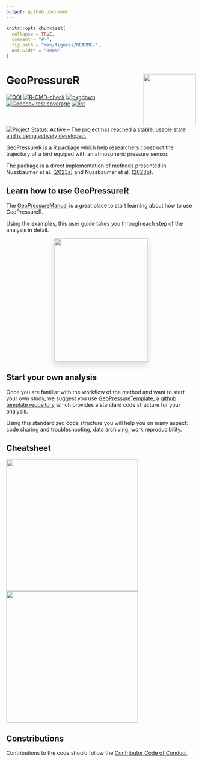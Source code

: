 ```yaml
---
output: github_document
---
```


<!-- README.md is generated from README.Rmd. Please edit that file -->

```r
knitr::opts_chunk$set(
  collapse = TRUE,
  comment = "#>",
  fig.path = "man/figures/README-",
  out.width = "100%"
)
```

# GeoPressureR <img src="man/figures/logo.png" align="right" height="139"/>

<!-- badges: start -->
[![DOI](https://zenodo.org/badge/DOI/10.5281/zenodo.7754457.svg)](https://doi.org/10.5281/zenodo.7754457)
[![R-CMD-check](https://github.com/Rafnuss/GeoPressureR/workflows/R-CMD-check/badge.svg)](https://github.com/Rafnuss/GeoPressureR/actions)
[![pkgdown](https://github.com/Rafnuss/GeoPressureR/actions/workflows/pkgdown.yaml/badge.svg)](https://github.com/Rafnuss/GeoPressureR/actions/workflows/pkgdown.yaml)
[![Codecov test
coverage](https://codecov.io/gh/Rafnuss/GeoPressureR/branch/master/graph/badge.svg)](https://app.codecov.io/gh/Rafnuss/GeoPressureR?branch=master)
[![lint](https://github.com/Rafnuss/GeoPressureR/actions/workflows/lint.yaml/badge.svg)](https://github.com/Rafnuss/GeoPressureR/actions/workflows/lint.yaml)
[![Project Status: Active – The project has reached a stable, usable state and is being actively developed.](https://www.repostatus.org/badges/latest/active.svg)](https://www.repostatus.org/#active)
<!-- badges: end -->

GeoPressureR is a R package which help researchers construct the trajectory of a bird equiped with an atmospheric pressure sensor. 

The package is a direct implementation of methods presented in Nussbaumer et al. ([2023a](https://doi.org/10.1111/2041-210X.14043)) and Nussbaumer et al. ([2023b](https://doi.org/10.1111/2041-210X.14082)). 

## Learn how to use GeoPressureR

The [GeoPressureManual](https://raphaelnussbaumer.com/GeoPressureManual/) is a great place to start learning about how to use GeoPressureR.

Using the examples, this user guide takes you through each step of the analysis in detail.

<p align="center">
<a href="https://raphaelnussbaumer.com/GeoPressureManual/"><img src="https://github.com/Rafnuss/GeoPressureManual/raw/main/assets/cover.png" style="margin: 0 1rem 0 1rem;box-shadow: 0 .5rem 1rem rgba(0,0,0,.15);" align="center" width="250" height="328"></a></p>

## Start your own analysis

Once you are familiar with the workflow of the method and want to start your own study, we suggest you use [GeoPressureTemplate](https://github.com/Rafnuss/GeoPressureTemplate), a [github template repository](https://docs.github.com/en/repositories/creating-and-managing-repositories/creating-a-template-repository) which provides a standard code structure for your analysis. 

Using this standardized code structure you will help you on many aspect: code sharing and troubleshooting, data archiving, work reproducibility.

## Cheatsheet
<a href="https://github.com/Rafnuss/GeoPressureR/raw/master/man/figures/cheatsheet.pdf" target="_blank">
<img src="man/figures/cheatsheet-01.png" width="350"/>
<img src="man/figures/cheatsheet-02.png" width="350"/>
</a>

## Constributions

Contributions to the code should follow the [Contributor Code of Conduct](https://raphaelnussbaumer.com/GeoPressureR/CONTRIBUTING.html).
